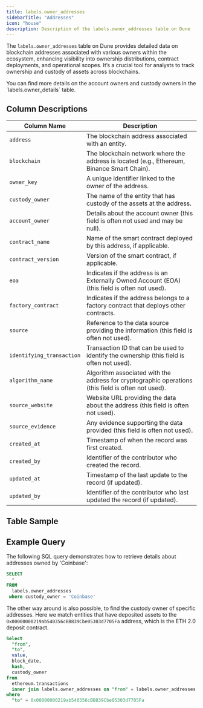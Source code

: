 ```yaml
---
title: labels.owner_addresses
sidebarTitle: "Addresses"
icon: "house"
description: Description of the labels.owner_addresses table on Dune
---
```



The `labels.owner_addresses` table on Dune provides detailed data on blockchain addresses associated with various owners within the ecosystem, enhancing visibility into ownership distributions, contract deployments, and operational scopes. It’s a crucial tool for analysts to track ownership and custody of assets across blockchains.

<Tip>
  You can find more details on the account owners and custody owners in the `labels.owner_details` table.
</Tip>

## Column Descriptions

| Column Name                | Description                                                                                       |
|----------------------------|---------------------------------------------------------------------------------------------------|
| `address`                  | The blockchain address associated with an entity.                                                 |
| `blockchain`               | The blockchain network where the address is located (e.g., Ethereum, Binance Smart Chain).        |
| `owner_key`                | A unique identifier linked to the owner of the address.                                           |
| `custody_owner`            | The name of the entity that has custody of the assets at the address.                             |
| `account_owner`            | Details about the account owner (this field is often not used and may be null).                   |
| `contract_name`            | Name of the smart contract deployed by this address, if applicable.                               |
| `contract_version`         | Version of the smart contract, if applicable.                                                     |
| `eoa`                      | Indicates if the address is an Externally Owned Account (EOA) (this field is often not used).     |
| `factory_contract`         | Indicates if the address belongs to a factory contract that deploys other contracts.              |
| `source`                   | Reference to the data source providing the information (this field is often not used).            |
| `identifying_transaction` | Transaction ID that can be used to identify the ownership (this field is often not used).         |
| `algorithm_name`           | Algorithm associated with the address for cryptographic operations (this field is often not used).|
| `source_website`           | Website URL providing the data about the address (this field is often not used).                  |
| `source_evidence`          | Any evidence supporting the data provided (this field is often not used).                         |
| `created_at`               | Timestamp of when the record was first created.                                                   |
| `created_by`               | Identifier of the contributor who created the record.                                             |
| `updated_at`               | Timestamp of the last update to the record (if updated).                                          |
| `updated_by`               | Identifier of the contributor who last updated the record (if updated).                           |

## Table Sample


<TableSample tableSchema="labels" tableName="owner_addresses" />

## Example Query

The following SQL query demonstrates how to retrieve details about addresses owned by 'Coinbase':

```sql
SELECT
  *
FROM
  labels.owner_addresses
 where custody_owner = 'Coinbase'
```

The other way around is also possible, to find the custody owner of specific addresses. Here we match entities that have deposited assets to the ``0x00000000219ab540356cBB839Cbe05303d7705Fa`` address, which is the ETH 2.0 deposit contract.

```sql
Select
  "from",
  "to",
  value,
  block_date,
  hash,
  custody_owner
from
  ethereum.transactions
  inner join labels.owner_addresses on "from" = labels.owner_addresses.address
where
  "to" = 0x00000000219ab540356cBB839Cbe05303d7705Fa
```

<div>
  <DuneEmbed qID="3730682" vID="6274458" height={600} />
</div>


